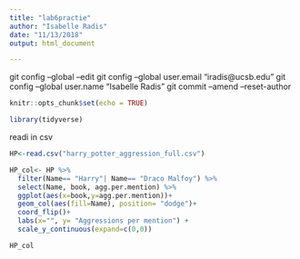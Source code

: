 ```yaml
---
title: "lab6practie"
author: "Isabelle Radis"
date: "11/13/2018"
output: html_document

---
```



git config --global --edit
git config --global user.email "iradis@ucsb.edu"
git config --global user.name "Isabelle Radis"
git commit --amend --reset-author

```r
knitr::opts_chunk$set(echo = TRUE)
```

```r
library(tidyverse)
```
readi in csv
```r
HP<-read.csv("harry_potter_aggression_full.csv")
```

```r
HP_col<- HP %>% 
  filter(Name== "Harry"| Name== "Draco Malfoy") %>% 
  select(Name, book, agg.per.mention) %>% 
  ggplot(aes(x=book,y=agg.per.mention))+
  geom_col(aes(fill=Name), position= "dodge")+
  coord_flip()+
  labs(x="", y= "Aggressions per mention") +
  scale_y_continuous(expand=c(0,0))

HP_col
```


